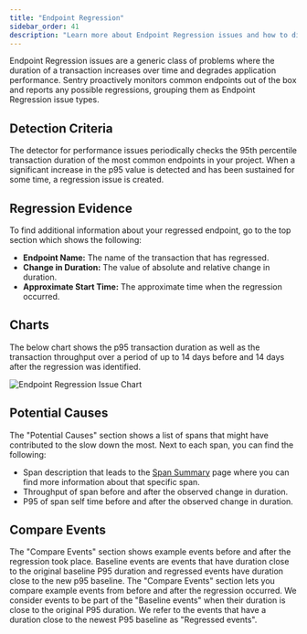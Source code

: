 ```yaml
---
title: "Endpoint Regression"
sidebar_order: 41
description: "Learn more about Endpoint Regression issues and how to diagnose and fix them."
---
```


<Include name="feature-available-for-user-group-early-adopter.mdx" />

Endpoint Regression issues are a generic class of problems where the duration of a transaction increases over time and degrades application performance. Sentry proactively monitors common endpoints out of the box and reports any possible regressions, grouping them as Endpoint Regression issue types.

## Detection Criteria

The detector for performance issues periodically checks the 95th percentile transaction duration of the most common endpoints in your project. When a significant increase in the p95 value is detected and has been sustained for some time, a regression issue is created.

## Regression Evidence

To find additional information about your regressed endpoint, go to the top section which shows the following:

- **Endpoint Name:** The name of the transaction that has regressed.
- **Change in Duration:** The value of absolute and relative change in duration.
- **Approximate Start Time:** The approximate time when the regression occurred.

## Charts

The below chart shows the p95 transaction duration as well as the transaction throughput over a period of up to 14 days before and 14 days after the regression was identified.

![Endpoint Regression Issue Chart](endpoint-regression-chart.png)



## Potential Causes

The "Potential Causes" section shows a list of spans that might have contributed to the slow down the most. Next to each span, you can find the following:

- Span description that leads to the [Span Summary](/product/performance/transaction-summary/) page where you can find more information about that specific span.
- Throughput of span before and after the observed change in duration.
- P95 of span self time before and after the observed change in duration.

## Compare Events

The "Compare Events" section shows example events before and after the regression took place. Baseline events are events that have duration close to the original baseline P95 duration and regressed events have duration close to the new p95 baseline.
The "Compare Events" section lets you compare example events from before and after the regression occurred. We consider events to be part of the "Baseline events" when their duration is close to the original P95 duration. We refer to the events that have a duration close to the newest P95 baseline as "Regressed events".
